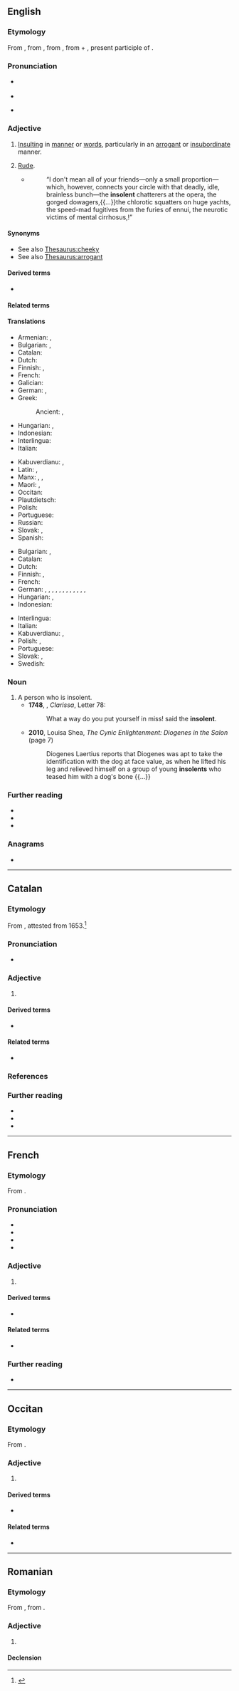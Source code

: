 ==English==

===Etymology===
{{PIE word|en|swé}}
{{root|en|ine-pro|*dʰeh₁-}}
From {{inh|en|enm|-}}, from {{der|en|fro|-}}, from {{der|en|la|īnsolēns|t=unaccustomed, unwanted, unusual, immoderate, excessive, arrogant, insolent}}, from {{m|la|in-|pos=[[privative]] prefix}} + {{m|la|solēns}}, present participle of {{m|la|soleo|solere|t=to be accustomed, to be wont}}.

===Pronunciation===
* {{a|UK}} {{IPA|en|/ˈɪn.sə.lənt/}}
* {{audio|en|LL-Q1860 (eng)-Vealhurl-insolent.wav|Audio (RP)}}
* {{a|US}} {{IPA|en|/ˈɪn.sə.lənt/}}

===Adjective===
{{en-adj}}

# [[insulting|Insulting]] in [[manner]] or [[word]]s, particularly in an [[arrogant]] or [[insubordinate]] manner.
#: {{syn|en|arrogant|bold|cocky|impudent}}
# [[rude|Rude]].
#* {{RQ:Chmbrs YngrSt|VI}}
#*: “I don't mean all of your friends—only a small proportion—which, however, connects your circle with that deadly, idle, brainless bunch—the '''insolent''' chatterers at the opera, the gorged dowagers,{{...}}the chlorotic squatters on huge yachts, the speed-mad fugitives from the furies of ennui, the neurotic victims of mental cirrhosus,{{nb...}}!”
#: {{syn|en|disrespectful|impertinent|insubordinate|offensive}}

====Synonyms====
* See also [[Thesaurus:cheeky]]
* See also [[Thesaurus:arrogant]]

====Derived terms====
* {{l|en|insolently}}

====Related terms====
{{rel2|en
|insolence
|insolency}}

====Translations====
{{trans-top|insulting in manner or words}}
* Armenian: {{t+|hy|անպատկառ}}, {{t+|hy|հանդուգն}}
* Bulgarian: {{t+|bg|нахален}}, {{t+|bg|арогантен}}
* Catalan: {{t+|ca|insolent}}
* Dutch: {{t+|nl|brutaal}}
* Finnish: {{t+|fi|loukkaava}}, {{t+|fi|röyhkeä}}
* French: {{t+|fr|insolent}}
* Galician: {{t+|gl|insolente}}
* German: {{t+|de|beleidigend}}, {{t+|de|verletzend}}
* Greek: {{t+|el|αυθάδης}}
*: Ancient: {{t|grc|ὕβριστος}}, {{t|grc|αὐθάδης }}
* Hungarian: {{t+|hu|szemtelen}}, {{t+|hu|pökhendi}}
* Indonesian: {{t+|id|kurang ajar}}
* Interlingua: {{t|ia|insolente}}
* Italian: {{t+|it|insolente}}
{{trans-mid}}
* Kabuverdianu: {{t|kea|atrividu}}, {{t|kea|atrevide}}
* Latin: {{t|la|insolens}}, {{t|la|procax}}
* Manx: {{t|gv|neuyeeillagh}}, {{t|gv|mooaralagh}}, {{t|gv|daaney}}
* Maori: {{t|mi|whakatīkai}}, {{t|mi|toroihi}}
* Occitan: {{t|oc|insolent}}
* Plautdietsch: {{t|pdt|schwiendriest}}
* Polish: {{t+|pl|bezczelny}}
* Portuguese: {{t+|pt|insolente}}
* Russian: {{t+|ru|вызыва́ющий}}
* Slovak: {{t|sk|bezočivý}}, {{t|sk|hrubý}}
* Spanish: {{t+|es|insolente}}
{{trans-bottom}}

{{trans-top|rude}}
* Bulgarian: {{t+|bg|нагъл}}, {{t+|bg|дързък}}
* Catalan: {{t+|ca|insolent}}
* Dutch: {{t+|nl|brutaal}}
* Finnish: {{t+|fi|tyly}}, {{t+|fi|röyhkeä}}
* French: {{t+|fr|insolent}}
* German: {{t+|de|anmaßend}}, {{t+|de|überheblich}}, {{t+|de|frech}}, {{t+|de|dreist}}, {{t+|de|ungebührlich}}, {{t+|de|unverschämt}}, {{t+|de|unverfroren}}, {{t+|de|kaltschnäuzig}}, {{t+|de|dummdreist}}, {{t|de|dummfrech}}, {{t+|de|patzig}}, {{t+|de|vorlaut}}, {{t+|de|insolent}}
* Hungarian: {{t+|hu|arcátlan}}, {{t+|hu|pimasz}}
* Indonesian: {{t+|id|bajingan}}
{{trans-mid}}
* Interlingua: {{t|ia|insolente}}
* Italian: {{t+|it|insolente}}
* Kabuverdianu: {{t|kea|atrividu}}, {{t|kea|atrevide}}
* Polish: {{t+|pl|niegrzeczny}}, {{t+|pl|chamski}}
* Portuguese: {{t+|pt|insolente}}
* Slovak: {{t|sk|hrubý}}, {{t|sk|drzý}}
* Swedish: {{t+|sv|oförskämd}}
{{trans-bottom}}

===Noun===
{{en-noun}}

# A person who is insolent.
#*'''1748''', {{w|Samuel Richardson}}, ''Clarissa'', Letter 78:
#*:What a way do you put yourself in miss! said the '''insolent'''.
#* '''2010''', Louisa Shea, ''The Cynic Enlightenment: Diogenes in the Salon'' (page 7)
#*: Diogenes Laertius reports that Diogenes was apt to take the identification with the dog at face value, as when he lifted his leg and relieved himself on a group of young '''insolents''' who teased him with a dog's bone {{...}}

===Further reading===
* {{R:Webster 1913}}
* {{R:Century 1911}}
* {{R:OneLook}}

===Anagrams===
* {{anagrams|en|a=eilnnost|Neilston}}

{{C|en|Personality}}

----

==Catalan==

===Etymology===
From {{der|ca|la|insolens}}, attested from 1653.<ref>{{R:GDLC}}</ref>

===Pronunciation===
* {{ca-IPA}}

===Adjective===
{{ca-adj|mf}}

# {{l|en|insolent}}

====Derived terms====
* {{l|ca|insolentment}}

====Related terms====
* {{l|ca|insolència}}

===References===
<references/>

===Further reading===
* {{R:IEC2}}
* {{R:DNV}}
* {{R:DCVB}}

----

==French==

===Etymology===
From {{der|fr|la|insolens}}.

===Pronunciation===
* {{fr-IPA}}
* {{audio|fr|Fr-insolent-fr FR-Paris.ogg|Audio (Paris)}}
* {{audio|fr|LL-Q150 (fra)-DSwissK-insolent.wav|Audio}}
* {{homophones|fr|insolents}}

===Adjective===
{{fr-adj}}

# {{l|en|insolent}}

====Derived terms====
* {{l|fr|insolemment}}

====Related terms====
* {{l|fr|insolence}}

===Further reading===
* {{R:TLFi}}

----

==Occitan==

===Etymology===
From {{der|oc|la|insolens}}.

===Adjective===
{{oc-adj}}

# {{l|en|insolent}}

====Derived terms====
* {{l|oc|insolentament}}

====Related terms====
* {{l|oc|insoléncia}}

----

==Romanian==

===Etymology===
From {{bor|ro|fr|insolent}}, from {{der|ro|la|insolens}}.

===Adjective===
{{ro-adj}}

# {{l|en|insolent}}

====Declension====
{{ro-decl-adj}}